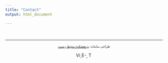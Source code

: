 ---
title: "Contact"
output: html_document

---



&nbsp;
<hr />
<p style="text-align: center;font-size:10px;">طراحی سامانه: <a href="https://www.ier.tums.ac.ir/">پژوهشکده محیط زیست</a></p>
<!-- Add icon library -->
<link rel="stylesheet" href="https://cdnjs.cloudflare.com/ajax/libs/font-awesome/4.7.0/css/font-awesome.min.css">
<!-- Add font awesome icons -->
<p style="text-align: center;">
    <a href ='https://www.linkedin.com/in/mahdi-hadi-7081808/'  ><img src = 'https://camo.githubusercontent.com/45e6bebceba49c2cf76b1b3770b1adbe24e6c454/68747470733a2f2f6564656e742e6769746875622e696f2f537570657254696e7949636f6e732f696d616765732f7376672f6c696e6b6564696e2e737667' title = "Visit my linkedin" height = "15px" ></img>
    </a>
    <a href = "mailto:m.hadi1981@gmail.com" ><img src = 'https://camo.githubusercontent.com/5bf17041186bbc591a286709593ee76baf2e4711/68747470733a2f2f6564656e742e6769746875622e696f2f537570657254696e7949636f6e732f696d616765732f7376672f676d61696c2e737667' title = "E-mail me"  height = "15px" ></img>
    </a>
    <a href = "tel:+989189061738" ><img src = 'https://camo.githubusercontent.com/fce4b2b8a7a33047fd617855c5b7564e61f10c17/68747470733a2f2f6564656e742e6769746875622e696f2f537570657254696e7949636f6e732f696d616765732f7376672f70686f6e652e737667' title = "Tell me"  height = "15px" ></img>
    </a>
</p>
&nbsp;
